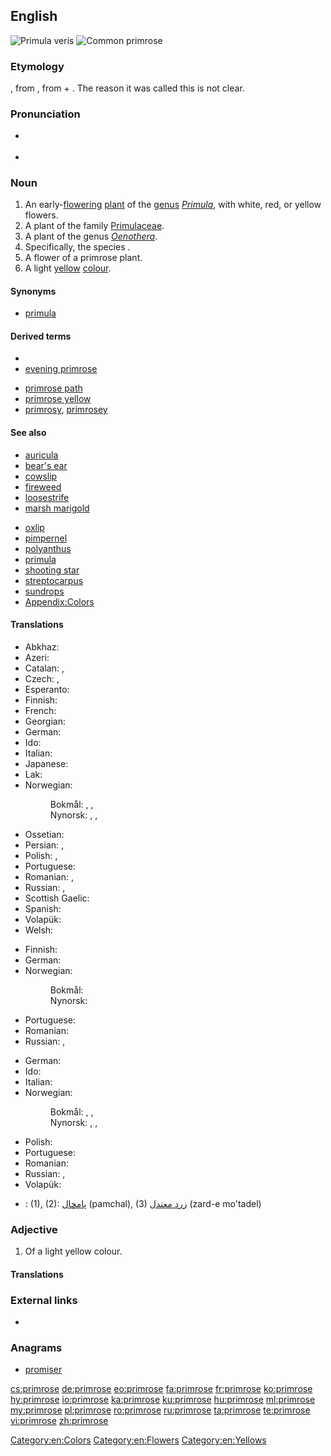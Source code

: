 ==English==
{{wikipedia}}
[[Image:Primula veris 170405.jpg|thumb|Primula veris]]
[[Image:Primula-vulgaris-flowers.jpg|thumb|Common primrose]]

===Etymology===
{{etyl|enm|en}} {{term|primerose|lang=enm}}, from {{etyl|fro|en}}, from {{etyl|ML.|en}} {{term|prima||first|lang=la}} + {{term|rosa||rose|lang=la}}. The reason it was called this is not clear.

===Pronunciation===
* {{a|US}} {{IPA|/ˈpɹɪmˌɹoʊz/|lang=en}}
* {{a|RP}} {{IPA|/ˈpɹɪmˌɹəʊz/|lang=en}}

===Noun===
{{en-noun}}

# An early-[[flower]]ing [[plant]] of the [[genus]] ''[[Primula]]'', with white, red, or yellow flowers.
# A plant of the family [[Primulaceae]].
# A plant of the genus ''[[Oenothera]]''.
# Specifically, the species {{taxlink|Primula vulgaris|species|noshow=1}}.
# A flower of a primrose plant.
# A light [[yellow]] [[colour]].
#: {{color panel|E9C518}}

====Synonyms====
* {{sense|plant}} [[primula]]

====Derived terms====
{{rel-top|terms derived from ''primrose (noun)''}}
* {{vern|Cape primrose|pedia=1}}
* [[evening primrose]]
{{rel-mid}}
* [[primrose path]]
* [[primrose yellow]]
* [[primrosy]], [[primrosey]]
{{rel-bottom}}

====See also====
{{rel-top|other terms of interest}}
* [[auricula]]
* [[bear's ear]]
* [[cowslip]]
* [[fireweed]]
* [[loosestrife]]
* [[marsh marigold]]
{{rel-mid}}
* [[oxlip]]
* [[pimpernel]]
* [[polyanthus]]
* [[primula]]
* [[shooting star]]
* [[streptocarpus]]
* [[sundrops]]
* [[Appendix:Colors]]
{{rel-bottom}}

====Translations====
{{trans-top|plant of the genus ''Primula''}}
* Abkhaz: {{t|ab|аӡыӡкәыр|sc=Cyrl}}
* Azeri: {{t|az|novruzgülü}}
* Catalan: {{t|ca|prímula|f}}, {{t+|ca|primavera|f}}
* Czech: {{t|cs|prvosenka|f}}, {{t|cs|petrklíč}}
* Esperanto: {{t|eo|primolo}}
* Finnish: {{t+|fi|esikko}}
* French: {{t+|fr|primevère|f}}
* Georgian: {{t|ka|ფურისულა|sc=Geor}}
* German: {{t|de|Primel|f}}
* Ido: {{t+|io|primrozo}}
* Italian: {{t|it|primula|f}}
* Japanese: {{t|ja|桜草|tr=さくらそう, sakurasō}}
* Lak: {{t|lbe|ччиккул тӏутӏи}}
* Norwegian:
*: Bokmål: {{t|no|nøkleblom|m}}, {{t|no|nøkleblomst|m}}, {{t|no|primula|m}}
*: Nynorsk: {{t|nn|nøkleblom|m}}, {{t|nn|nøkleblome|m}}, {{t|nn|primula|m}}
{{trans-mid}}
* Ossetian: {{t|os|ӕстъоппӕлӕ|sc=Cyrl}}
* Persian: {{t+|fa|پامچال|sc=fa-Arab}}, {{t|fa|گل نوروز|sc=fa-Arab}}
* Polish: {{t+|pl|pierwiosnek|m}}, {{t+|pl|prymula|f}}
* Portuguese: {{t+|pt|prímula|f}}
* Romanian: {{t+|ro|primulă|f}}, {{t+|ro|ciuboțica-cucului|f}}
* Russian: {{t+|ru|первоцвет|m|tr=p'ervocv'ét}}, {{t+|ru|примула|f|tr=prímula}}
* Scottish Gaelic: {{t|gd|sòbhrach|f}}
* Spanish: {{t+|es|primavera|f}}
* Volapük: {{t|vo|primulaplan}}
* Welsh: {{t|cy|briallen}}
{{trans-bottom}}

{{trans-top|Primula vulgaris}}
* Finnish: {{t|fi|kääpiöesikko}}
* German: {{t|de|Primel|f}}
* Norwegian:
*: Bokmål: {{t|no|kusymre|c}}
*: Nynorsk: {{t|nn|kusymre|f}}
{{trans-mid}}
* Portuguese: {{t+|pt|prímula}}
* Romanian: {{t+|ro|primulă|f}}
* Russian: {{t+|ru|первоцвет|m|tr=p'ervocv'ét}}, {{t+|ru|примула|f|tr=prímula}}
{{trans-bottom}}

{{trans-top|flower}}
* German: {{t|de|Primel|f}}
* Ido: {{t+|io|primrozo}}
* Italian: {{t|it|primula|f}}
* Norwegian:
*: Bokmål: {{t|no|nøkleblom|m}}, {{t|no|nøkleblomst|m}}, {{t|no|primula|m}}
*: Nynorsk: {{t|nn|nøkleblom|m}}, {{t|nn|nøkleblome|m}}, {{t|nn|primula|m}}
{{trans-mid}}
* Polish: {{t+|pl|pierwiosnek|m}}
* Portuguese: {{t+|pt|prímula|f}}
* Romanian: {{t+|ro|primulă|f}}
* Russian: {{t+|ru|первоцвет|m|tr=p'ervocv'ét}}, {{t+|ru|примула|f|tr=prímula}}
* Volapük: {{t|vo|primul}}
{{trans-bottom}}

{{trans-top|colour}}
{{trans-mid}}
{{trans-bottom}}

{{checktrans-top}}
<!--Remove this section once all of the translations below have been moved into the tables above.-->
* {{ttbc|fa}}: (1), (2): [[پامچال]] (pamchal), (3) [[زرد معتدل]] (zard-e mo'tadel)
{{trans-bottom}}

===Adjective===
{{en-adj}}

# Of a light yellow colour.

====Translations====
{{trans-top|colour}}
{{trans-mid}}
{{trans-bottom}}

===External links===
* {{commonslite|primula}}

===Anagrams===
* [[promiser]]

[[Category:en:Colors]]
[[Category:en:Flowers]]
[[Category:en:Yellows]]

[[cs:primrose]]
[[de:primrose]]
[[eo:primrose]]
[[fa:primrose]]
[[fr:primrose]]
[[ko:primrose]]
[[hy:primrose]]
[[io:primrose]]
[[ka:primrose]]
[[ku:primrose]]
[[hu:primrose]]
[[ml:primrose]]
[[my:primrose]]
[[pl:primrose]]
[[ro:primrose]]
[[ru:primrose]]
[[ta:primrose]]
[[te:primrose]]
[[vi:primrose]]
[[zh:primrose]]